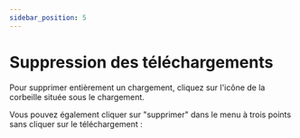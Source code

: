 ---
sidebar_position: 5
---

# Suppression des téléchargements

Pour supprimer entièrement un chargement, cliquez sur l'icône de la corbeille située sous le chargement.

Vous pouvez également cliquer sur "supprimer" dans le menu à trois points sans cliquer sur le téléchargement :
